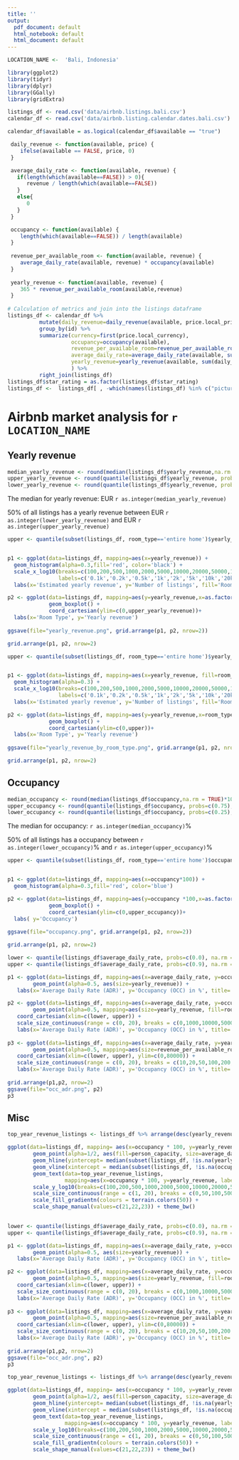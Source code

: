 ```yaml
---
title: ''
output:
  pdf_document: default
  html_notebook: default
  html_document: default
---
```



```r
LOCATION_NAME <-  'Bali, Indonesia'
```

```r

library(ggplot2)
library(tidyr)
library(dplyr)
library(GGally)
library(gridExtra)
```

```r
listings_df <- read.csv('data/airbnb.listings.bali.csv')
calendar_df <- read.csv('data/airbnb.listing.calendar.dates.bali.csv')

```


```r
calendar_df$available = as.logical(calendar_df$available == "true")

```





```r

 daily_revenue <- function(available, price) {
    ifelse(available == FALSE, price, 0)
 }

 average_daily_rate <- function(available, revenue) {
   if(length(which(available==FALSE)) > 0){
      revenue / length(which(available==FALSE))
   }
   else{
      0
   }
 }

 occupancy <- function(available) {
    length(which(available==FALSE)) / length(available)
 }
 
 revenue_per_available_room <- function(available, revenue) {
    average_daily_rate(available, revenue) * occupancy(available)
 }
 
 yearly_revenue <- function(available, revenue) {
    365 * revenue_per_available_room(available,revenue)
 }
 
# Calculation of metrics and join into the listings dataframe
listings_df <- calendar_df %>% 
          mutate(daily_revenue=daily_revenue(available, price.local_price)) %>% 
          group_by(id) %>% 
          summarize(currency=first(price.local_currency),
                    occupancy=occupancy(available),
                    revenue_per_available_room=revenue_per_available_room(available, sum(daily_revenue)),
                    average_daily_rate=average_daily_rate(available, sum(daily_revenue)),
                    yearly_revenue=yearly_revenue(available, sum(daily_revenue))
                    ) %>%
          right_join(listings_df)  
listings_df$star_rating = as.factor(listings_df$star_rating)
listings_df <-  listings_df[ , -which(names(listings_df) %in% c("picture_url", "currency"))]
```

# Airbnb market analysis for `r LOCATION_NAME`


## Yearly revenue

```r

median_yearly_revenue <- round(median(listings_df$yearly_revenue,na.rm = TRUE), digits=0)
upper_yearly_revenue <- round(quantile(listings_df$yearly_revenue, probs=c(0.75), na.rm = TRUE), digits=0)
lower_yearly_revenue <- round(quantile(listings_df$yearly_revenue, probs=c(0.25), na.rm = TRUE), digits=0)
```

The median for yearly revenue: EUR `r as.integer(median_yearly_revenue)`

50% of all listings has a yearly revenue between 
EUR `r as.integer(lower_yearly_revenue)` and EUR `r as.integer(upper_yearly_revenue)`


```r
upper <- quantile(subset(listings_df, room_type=='entire home')$yearly_revenue, probs=c(0.8), na.rm = TRUE)


p1 <- ggplot(data=listings_df, mapping=aes(x=yearly_revenue)) +
  geom_histogram(alpha=0.3,fill='red', color='black') +
  scale_x_log10(breaks=c(100,200,500,1000,2000,5000,10000,20000,50000,100000), 
                labels=c('0.1k','0.2k','0.5k','1k','2k','5k','10k','20k','50k','100k')) +
  labs(x='Estimated yearly revenue', y='Number of listings', fill='Room Type', title='Distribution of yearly revenue of Airbnb listing in Bali, Indonesia')

p2 <- ggplot(data=listings_df, mapping=aes(y=yearly_revenue,x=as.factor(''))) +
             geom_boxplot() +
             coord_cartesian(ylim=c(0,upper_yearly_revenue))+
  labs(x='Room Type', y='Yearly revenue')
             
ggsave(file="yearly_revenue.png", grid.arrange(p1, p2, nrow=2))

grid.arrange(p1, p2, nrow=2)
```

```r
upper <- quantile(subset(listings_df, room_type=='entire home')$yearly_revenue, probs=c(0.8), na.rm = TRUE)


p1 <- ggplot(data=listings_df, mapping=aes(x=yearly_revenue, fill=room_type)) +
  geom_histogram(alpha=0.3) +
  scale_x_log10(breaks=c(100,200,500,1000,2000,5000,10000,20000,50000,100000), 
                labels=c('0.1k','0.2k','0.5k','1k','2k','5k','10k','20k','50k','100k')) +
  labs(x='Estimated yearly revenue', y='Number of listings', fill='Room Type', title='Distribution of yearly revenue of Airbnb listing by room type in Bali, Indonesia')

p2 <- ggplot(data=listings_df, mapping=aes(y=yearly_revenue,x=room_type)) +
             geom_boxplot() +
             coord_cartesian(ylim=c(0,upper))+
  labs(x='Room Type', y='Yearly revenue')
             
ggsave(file="yearly_revenue_by_room_type.png", grid.arrange(p1, p2, nrow=2))

grid.arrange(p1, p2, nrow=2)
```


## Occupancy

```r

median_occupancy <- round(median(listings_df$occupancy,na.rm = TRUE)*100, digits=1)
upper_occupancy <- round(quantile(listings_df$occupancy, probs=c(0.75), na.rm = TRUE) * 100, digits=1)
lower_occupancy <- round(quantile(listings_df$occupancy, probs=c(0.25), na.rm = TRUE) * 100, digits=1)
```

The median for occupancy: `r as.integer(median_occupancy)`%

50% of all listings has a occupancy between 
`r as.integer(lower_occupancy)`% and `r as.integer(upper_occupancy)`%


```r
upper <- quantile(subset(listings_df, room_type=='entire home')$occupancy, probs=c(0.8), na.rm = TRUE) *100


p1 <- ggplot(data=listings_df, mapping=aes(x=occupancy*100)) +
  geom_histogram(alpha=0.3,fill='red', color='blue')

p2 <- ggplot(data=listings_df, mapping=aes(y=occupancy *100,x=as.factor(''))) +
             geom_boxplot() +
             coord_cartesian(ylim=c(0,upper_occupancy))+
  labs( y='Occupancy')
             
ggsave(file="occupancy.png", grid.arrange(p1, p2, nrow=2))

grid.arrange(p1, p2, nrow=2)
```


```r
lower <- quantile(listings_df$average_daily_rate, probs=c(0.0), na.rm = TRUE)
upper <- quantile(listings_df$average_daily_rate, probs=c(0.9), na.rm = TRUE)

p1 <- ggplot(data=listings_df, mapping=aes(x=average_daily_rate, y=occupancy * 100)) +
        geom_point(alpha=0.5, aes(size=yearly_revenue)) +
   labs(x='Average Daily Rate (ADR)', y='Occupancy (OCC) in %', title='Occupancy vs Average Daily Rate') 

p2 <- ggplot(data=listings_df, mapping=aes(x=average_daily_rate, y=occupancy * 100)) +
        geom_point(alpha=0.5, mapping=aes(size=yearly_revenue, fill=room_type), shape=21) +
   coord_cartesian(xlim=c(lower, upper)) + 
   scale_size_continuous(range = c(0, 20), breaks = c(0,1000,10000,50000)) +
   labs(x='Average Daily Rate (ADR)', y='Occupancy (OCC) in %', title='Occupancy vs Average Daily Rate') 
  
p3 <- ggplot(data=listings_df, mapping=aes(x=average_daily_rate, y=yearly_revenue)) +
        geom_point(alpha=0.5, mapping=aes(size=revenue_per_available_room, fill=room_type), shape=21) +
   coord_cartesian(xlim=c(lower, upper), ylim=c(0,80000)) + 
   scale_size_continuous(range = c(0, 20), breaks = c(10,20,50,100,200,500)) +
   labs(x='Average Daily Rate (ADR)', y='Occupancy (OCC) in %', title='Occupancy vs Average Daily Rate') 
  
grid.arrange(p1,p2, nrow=2)
ggsave(file="occ_adr.png", p2)
p3
```




## Misc



```r

top_year_revenue_listings <- listings_df %>% arrange(desc(yearly_revenue)) %>% top_n(n=10, wt=yearly_revenue)

ggplot(data=listings_df, mapping= aes(x=occupancy * 100, y=yearly_revenue)) +
        geom_point(alpha=1/2, aes(fill=person_capacity, size=average_daily_rate, shape=room_type)) +
        geom_hline(yintercept= median(subset(listings_df, !is.na(yearly_revenue))$yearly_revenue), linetype= 'dotted') +
        geom_vline(xintercept = median(subset(listings_df, !is.na(occupancy))$occupancy), linetype= 'dotted') +
        geom_text(data=top_year_revenue_listings,
                  mapping=aes(x=occupancy * 100, y=yearly_revenue, label=name)) +
        scale_y_log10(breaks=c(100,200,500,1000,2000,5000,10000,20000,50000,100000,200000)) +
        scale_size_continuous(range = c(1, 20), breaks = c(0,50,100,500)) +
        scale_fill_gradientn(colours = terrain.colors(50)) +
        scale_shape_manual(values=c(21,22,23)) + theme_bw() 
    
```




```r
lower <- quantile(listings_df$average_daily_rate, probs=c(0.0), na.rm = TRUE)
upper <- quantile(listings_df$average_daily_rate, probs=c(0.9), na.rm = TRUE)

p1 <- ggplot(data=listings_df, mapping=aes(x=average_daily_rate, y=occupancy * 100)) +
        geom_point(alpha=0.5, aes(size=yearly_revenue)) +
   labs(x='Average Daily Rate (ADR)', y='Occupancy (OCC) in %', title='Occupancy vs Average Daily Rate') 

p2 <- ggplot(data=listings_df, mapping=aes(x=average_daily_rate, y=occupancy * 100)) +
        geom_point(alpha=0.5, mapping=aes(size=yearly_revenue, fill=room_type), shape=21) +
   coord_cartesian(xlim=c(lower, upper)) + 
   scale_size_continuous(range = c(0, 20), breaks = c(0,1000,10000,50000)) +
   labs(x='Average Daily Rate (ADR)', y='Occupancy (OCC) in %', title='Occupancy vs Average Daily Rate') 
  
p3 <- ggplot(data=listings_df, mapping=aes(x=average_daily_rate, y=yearly_revenue)) +
        geom_point(alpha=0.5, mapping=aes(size=revenue_per_available_room, fill=room_type), shape=21) +
   coord_cartesian(xlim=c(lower, upper), ylim=c(0,80000)) + 
   scale_size_continuous(range = c(0, 20), breaks = c(10,20,50,100,200,500)) +
   labs(x='Average Daily Rate (ADR)', y='Occupancy (OCC) in %', title='Occupancy vs Average Daily Rate') 
  
grid.arrange(p1,p2, nrow=2)
ggsave(file="occ_adr.png", p2)
p3
```



```r

top_year_revenue_listings <- listings_df %>% arrange(desc(yearly_revenue)) %>% top_n(n=10, wt=yearly_revenue)

ggplot(data=listings_df, mapping= aes(x=occupancy * 100, y=yearly_revenue)) +
        geom_point(alpha=1/2, aes(fill=person_capacity, size=average_daily_rate, shape=room_type)) +
        geom_hline(yintercept= median(subset(listings_df, !is.na(yearly_revenue))$yearly_revenue), linetype= 'dotted') +
        geom_vline(xintercept = median(subset(listings_df, !is.na(occupancy))$occupancy), linetype= 'dotted') +
        geom_text(data=top_year_revenue_listings,
                  mapping=aes(x=occupancy * 100, y=yearly_revenue, label=name)) +
        scale_y_log10(breaks=c(100,200,500,1000,2000,5000,10000,20000,50000,100000,200000)) +
        scale_size_continuous(range = c(1, 20), breaks = c(0,50,100,500)) +
        scale_fill_gradientn(colours = terrain.colors(50)) +
        scale_shape_manual(values=c(21,22,23)) + theme_bw() 
    
```


